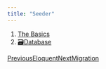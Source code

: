 ```yaml
---
title: "Seeder"
---
```


1. [The Basics](/maginium/the-basics)
2. [🗃️Database](/maginium/the-basics/database)

[PreviousEloquent](/maginium/the-basics/database/eloquent)[NextMigration](/maginium/the-basics/database/migration)
